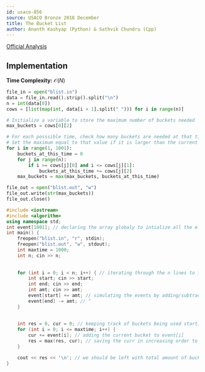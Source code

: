 ```yaml
---
id: usaco-856
source: USACO Bronze 2018 December
title: The Bucket List
author: Ananth Kashyap (Python) & Sathvik Chundru (Cpp)
---
```


[Official Analysis](http://www.usaco.org/current/data/sol_blist_bronze_dec18.html)

## Implementation

**Time Complexity:** $\mathcal{O}(N)$

<LanguageSection>

<PySection>

```python
file_in = open("blist.in")
data = file_in.read().strip().split("\n")
n = int(data[0])
cows = [list(map(int, data[i + 1].split(" "))) for i in range(n)]

# Initialize a variable to store the maximum number of buckets needed
max_buckets = cows[0][2]

# For each posssible time, check how many buckets are needed at that time
# Set the maximum equal to that value if it is larger than the current maximum
for i in range(1, 1001):
	buckets_at_this_time = 0
	for j in range(n):
		if i >= cows[j][0] and i <= cows[j][1]:
			buckets_at_this_time += cows[j][2]
	max_buckets = max(max_buckets, buckets_at_this_time)

file_out = open("blist.out", "w")
file_out.write(str(max_buckets))
file_out.close()
```

</PySection>

</LanguageSection>

<LanguageSection>

<CPPSection>

```cpp
#include <iostream>
#include <algorithm>
using namespace std;
int event[1001]; // declaring the array globaly to intialize all the elements to 0
int main() {
	freopen("blist.in", "r", stdin);
	freopen("blist.out", "w", stdout); 
	int maxtime = 1000;
	int n; cin >> n;
		
		
	for (int i = 0; i < n; i++) { // iterating through the n lines to input the data in
		int start; cin >> start; 
		int end; cin >> end;
		int amt; cin >> amt;
		event[start] += amt; // simulating the events by adding/subtracting the amount from si and ti
		event[end] -= amt; // ^
	}
		
		
	int res = 0, cur = 0; // keeping track of buckets being used starting from 0
	for (int i = 0; i <= maxtime; i++) {
		cur += event[i]; // adding the current bucket to event[i]
		res = max(res, cur); // saving the curr in increasing order to get the highest value we can for the current bucket
	}

	cout << res << '\n'; // we should be left with total amount of buckets and we can just print it out here
}
```

</CPPSection>

</LanguageSection> 
